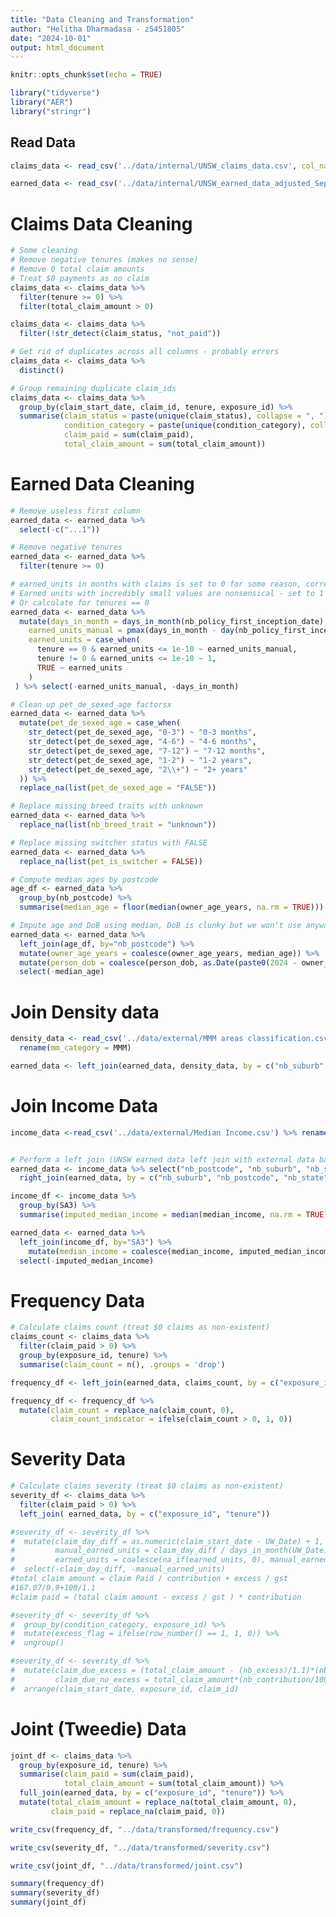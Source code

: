 ```yaml
---
title: "Data Cleaning and Transformation"
author: "Helitha Dharmadasa - z5451805"
date: "2024-10-01"
output: html_document
---
```


```r
knitr::opts_chunk$set(echo = TRUE)
```

```r
library("tidyverse")
library("AER")
library("stringr")
```

## Read Data

```r
claims_data <- read_csv('../data/internal/UNSW_claims_data.csv', col_names = TRUE)

earned_data <- read_csv('../data/internal/UNSW_earned_data_adjusted_Sep27.csv', col_names = TRUE)
```

# Claims Data Cleaning

```r
# Some cleaning
# Remove negative tenures (makes no sense)
# Remove 0 total claim amounts
# Treat $0 payments as no claim
claims_data <- claims_data %>%
  filter(tenure >= 0) %>% 
  filter(total_claim_amount > 0)

claims_data <- claims_data %>%
  filter(!str_detect(claim_status, "not_paid"))

# Get rid of duplicates across all columns - probably errors
claims_data <- claims_data %>%
  distinct()

# Group remaining duplicate claim_ids
claims_data <- claims_data %>%
  group_by(claim_start_date, claim_id, tenure, exposure_id) %>%
  summarise(claim_status = paste(unique(claim_status), collapse = ", "),
            condition_category = paste(unique(condition_category), collapse = ", "),  
            claim_paid = sum(claim_paid),
            total_claim_amount = sum(total_claim_amount))
```

# Earned Data Cleaning

```r
# Remove useless first column
earned_data <- earned_data %>%
  select(-c("...1"))

# Remove negative tenures
earned_data <- earned_data %>%
  filter(tenure >= 0)

# earned_units in months with claims is set to 0 for some reason, correct this to 1.
# Earned units with incredibly small values are nonsensical - set to 1 for tenures >= 0
# Or calculate for tenures == 0
earned_data <- earned_data %>%
  mutate(days_in_month = days_in_month(nb_policy_first_inception_date),
    earned_units_manual = pmax(days_in_month - day(nb_policy_first_inception_date), 1) / days_in_month,
    earned_units = case_when(
      tenure == 0 & earned_units <= 1e-10 ~ earned_units_manual,
      tenure != 0 & earned_units <= 1e-10 ~ 1,
      TRUE ~ earned_units
    )
 ) %>% select(-earned_units_manual, -days_in_month)

# Clean up pet_de_sexed_age factorsx
earned_data <- earned_data %>%
  mutate(pet_de_sexed_age = case_when(
    str_detect(pet_de_sexed_age, "0-3") ~ "0-3 months",
    str_detect(pet_de_sexed_age, "4-6") ~ "4-6 months",
    str_detect(pet_de_sexed_age, "7-12") ~ "7-12 months",
    str_detect(pet_de_sexed_age, "1-2") ~ "1-2 years",
    str_detect(pet_de_sexed_age, "2\\+") ~ "2+ years"
  )) %>%
  replace_na(list(pet_de_sexed_age = "FALSE"))

# Replace missing breed traits with unknown
earned_data <- earned_data %>%
  replace_na(list(nb_breed_trait = "unknown"))

# Replace missing switcher status with FALSE
earned_data <- earned_data %>%
  replace_na(list(pet_is_switcher = FALSE))

# Compute median ages by postcode
age_df <- earned_data %>%
  group_by(nb_postcode) %>%
  summarise(median_age = floor(median(owner_age_years, na.rm = TRUE)))

# Impute age and DoB using median, DoB is clunky but we won't use anyway
earned_data <- earned_data %>%
  left_join(age_df, by="nb_postcode") %>%
  mutate(owner_age_years = coalesce(owner_age_years, median_age)) %>%
  mutate(person_dob = coalesce(person_dob, as.Date(paste0(2024 - owner_age_years, "-01-01")))) %>%
  select(-median_age)

```


# Join Density data
```r
density_data <- read_csv('../data/external/MMM areas classification.csv') %>%
  rename(mm_category = MMM)

earned_data <- left_join(earned_data, density_data, by = c("nb_suburb", "nb_postcode", "nb_state"))
```

# Join Income Data
```r
income_data <-read_csv('../data/external/Median Income.csv') %>% rename(median_income = `Median total income($)`)


# Perform a left join (UNSW earned data left join with external data based on postcode)
earned_data <- income_data %>% select("nb_postcode", "nb_suburb", "nb_state", "median_income") %>%
  right_join(earned_data, by = c("nb_suburb", "nb_postcode", "nb_state"))

income_df <- income_data %>%
  group_by(SA3) %>%
  summarise(imputed_median_income = median(median_income, na.rm = TRUE))

earned_data <- earned_data %>%
  left_join(income_df, by="SA3") %>%
    mutate(median_income = coalesce(median_income, imputed_median_income)) %>%
  select(-imputed_median_income)
```


# Frequency Data

```r
# Calculate claims count (treat $0 claims as non-existent)
claims_count <- claims_data %>% 
  filter(claim_paid > 0) %>%
  group_by(exposure_id, tenure) %>% 
  summarise(claim_count = n(), .groups = 'drop')

frequency_df <- left_join(earned_data, claims_count, by = c("exposure_id", "tenure"))

frequency_df <- frequency_df %>%
  mutate(claim_count = replace_na(claim_count, 0),
         claim_count_indicator = ifelse(claim_count > 0, 1, 0))
```

# Severity Data

```r
# Calculate claims severity (treat $0 claims as non-existent)
severity_df <- claims_data %>%
  filter(claim_paid > 0) %>%
  left_join( earned_data, by = c("exposure_id", "tenure"))

#severity_df <- severity_df %>% 
#  mutate(claim_day_diff = as.numeric(claim_start_date - UW_Date) + 1,
#         manual_earned_units = claim_day_diff / days_in_month(UW_Date),
#         earned_units = coalesce(na_if(earned_units, 0), manual_earned_units)) %>%
#  select(-claim_day_diff, -manual_earned_units)
#total claim amount = claim Paid / contribution + excess / gst
#167.07/0.9+100/1.1
#claim paid = (total claim amount - excess / gst ) * contribution

#severity_df <- severity_df %>%
#  group_by(condition_category, exposure_id) %>%
#  mutate(excess_flag = ifelse(row_number() == 1, 1, 0)) %>%
#  ungroup()

#severity_df <- severity_df %>% 
#  mutate(claim_due_excess = (total_claim_amount - (nb_excess)/1.1)*(nb_contribution/100),
#         claim_due_no_excess = total_claim_amount*(nb_contribution/100)) %>%
#  arrange(claim_start_date, exposure_id, claim_id) 
```


# Joint (Tweedie) Data

```r
joint_df <- claims_data %>% 
  group_by(exposure_id, tenure) %>%
  summarise(claim_paid = sum(claim_paid),
            total_claim_amount = sum(total_claim_amount)) %>% 
  full_join(earned_data, by = c("exposure_id", "tenure")) %>%
  mutate(total_claim_amount = replace_na(total_claim_amount, 0),
         claim_paid = replace_na(claim_paid, 0))
```

```r

write_csv(frequency_df, "../data/transformed/frequency.csv")

write_csv(severity_df, "../data/transformed/severity.csv")

write_csv(joint_df, "../data/transformed/joint.csv")
```



```r
summary(frequency_df)
summary(severity_df)
summary(joint_df)
```



